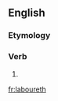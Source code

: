 ==English==

===Etymology===
{{suffix|labour|eth}}

===Verb===
{{en-verb form}}

# {{archaic third-person singular of|labour}}

[[fr:laboureth]]